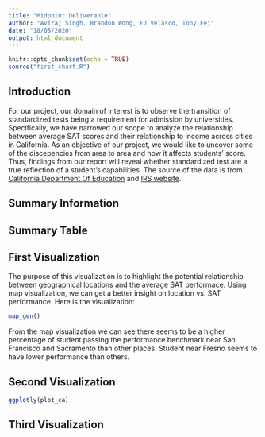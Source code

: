 ```yaml
---
title: "Midpoint Deliverable"
author: "Aviraj Singh, Brandon Wong, EJ Velasco, Tony Fei"
date: "18/05/2020"
output: html_document
---
```


```r
knitr::opts_chunk$set(echo = TRUE)
source("first_chart.R")

```

## Introduction
For our project, our domain of interest is to observe the transition of standardized tests being a requirement for admission by universities. Specifically, we have narrowed our scope to analyze the relationship between average SAT scores and their relationship to income across cities in California. As an objective of our project, we would like to uncover some of the discepencies from area to area and how it affects students' score. Thus, findings from our report will reveal whether standardized test are a true reflection of a student's capabilities. The source of the data is from [California Department Of Education](https://www.cde.ca.gov/ds/sp/ai/) and [IRS website](https://www.irs.gov/statistics/soi-tax-stats-individual-income-tax-statistics-2017-zip-code-data-soi). 

## Summary Information


## Summary Table


## First Visualization

The purpose of this visualization is to highlight the potential relationship between geographical locations and the average SAT performace. Using map visualization, we can get a better insight on location vs. SAT performance. Here is the visualization:

```r
map_gen()
```
From the map visualization we can see there seems to be a higher percentage of student passing the performance benchmark near San Francisco and Sacramento than other places. Student near Fresno seems to have lower performance than others. 


## Second Visualization
```r
ggplotly(plot_ca)
```

## Third Visualization

